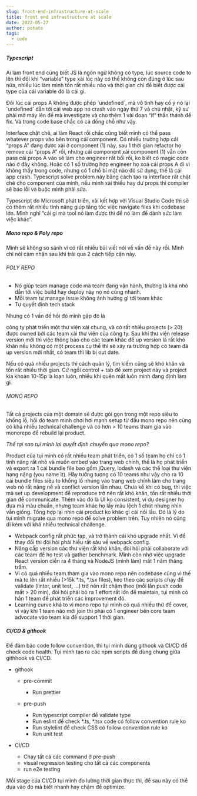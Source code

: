 ```yaml
---
slug: front-end-infrastructure-at-scale
title: front end infrastructure at scale
date: 2022-05-27
author: potato
tags:
  - code
---
```

##### Typescript

Ai làm front end cũng biết JS là ngôn ngữ không có type, lúc source code to lên thì đôi khi “variable” type xài lúc này có thể không còn đúng ở lúc sau nữa, nhiều lúc làm mình tốn rất nhiều não và thời gian chỉ để biết được cái type của cái variable đó là cái gì.

Đôi lúc cái props A không được phép \`undefined\`, mà vô tình hay cố ý nó lại \`undefined\` dẫn tới cái web app nó crash vào ngày thứ 7 và chủ nhật, kỹ sư phải mở máy lên để mà investigate và cho thêm 1 vài đoạn “if” thần thánh để fix. Và trong code base chắc có cả đống chỗ như vậy.

Interface chặt chẽ, ai làm React rồi chắc cũng biết mình có thể pass whatever props vào bên trong cái component. Có nhiều trường hợp cái “props A” đang được xài ở component (1) này, sau 1 thời gian refactor họ remove cái “props A” rồi, nhưng cái component xài component (1) vẫn còn pass cái props A vào sẽ làm cho engineer rất bối rối, ko biết có magic code nào ở đây không. Hoặc có 1 số trường hợp engineer họ xoá cái props A đi vì không thấy trong code, nhưng có 1 chỗ bí mật nào đó sử dụng, thế là cái app crash. Typescript solve problem này bằng cách tạo ra interface rất chặt chẽ cho component của mình, nếu mình xài thiếu hay dư props thì compiler sẽ báo lỗi và buộc mình phải sửa.

Typescript do Microsoft phát triển, xài kết hợp với Visual Studio Code thì sẽ có thêm rất nhiều tính năng giúp tăng tốc việc navigate files khi codebase lớn. Mình nghĩ “cái gì mà tool nó làm được thì để nó làm để dành sức làm việc khác”.

##### Mono repo & Poly repo

Mình sẽ không so sánh vì có rất nhiều bài viết nói về vấn đề này rồi. Mình chỉ nói cảm nhận sau khi trải qua 2 cách tiếp cận này.

###### POLY REPO

* Nó giúp team manage code mà team đang vận hành, thường là khá nhỏ dẫn tới việc build hay deploy này nọ nó cũng nhanh.
* Mỗi team tự manage issue không ảnh hưởng gì tới team khác
* Tự quyết định tech stack

Nhưng có 1 vấn đề hồi đó mình gặp đó là

công ty phát triển một thư viện xài chung, và có rất nhiều projects (> 20) được owned bởi các team xài thư viện của công ty. Sau khi thư viện release version mới thì việc thông báo cho các team khác để up version là rất khó khăn nếu không có một process cụ thể thì sẽ xảy ra trường hợp có team đã up version mới nhất, có team thì lib bị out date.

Nếu có quá nhiều projects thì cách quản lý, tìm kiếm cũng sẽ khó khăn và tốn rất nhiều thời gian. Cứ ngồi control + tab để xem project này và project kia khoản 10-15p là loạn luôn, nhiều khi quên mất luôn mình đang định làm gì.

###### MONO REPO

Tất cả projects của một domain sẽ được gói gọn trong một repo siêu to khổng lồ, hồi đó team mình chơi hơi mạnh setup từ đầu mono repo nên cũng có khá nhiều technical challenge và có hơn > 10 teams tham gia vào monorepo để rebuild lại product.

*Thế tại sao tụi mình lại quyết định chuyển qua mono repo?*

Product của tụi mình có rất nhiều team phát triển, có 1 số team họ chỉ có 1 tính năng rất nhỏ và muốn embed vào trang web chính, thế là họ phát triển và export ra 1 cái bundle file bao gồm jQuery, lodash và các thể loại thư viện hạng nặng (you name it). Hãy tưởng tượng có 10 teams như vậy cho ra 10 cái bundle files siêu to khổng lồ nhúng vào trang web chính làm cho trang web nó rất nặng nề và conflict version lẫn nhau. Chưa kể khi có bug, thì việc mà set up development để reproduce trở nên rất khó khăn, tốn rất nhiều thời gian để communicate. Thêm vào đó là UI ko consistent, ví dụ designer họ đưa mã màu chuẩn, nhưng team khác họ lấy màu lệch 1 chút nhưng nhìn vẫn giống. Tổng hợp lại nhìn cái product ko khác gì cái nồi lẩu. Đó là lý do tụi mình migrate qua mono repo để solve problem trên. Tuy nhiên nó cũng đi kèm với khá nhiều technical challenge.

* Webpack config rất phức tạp, và trở thành cái khó upgrade nhất. Vì để thay đổi thì đòi hỏi phải hiểu rất sâu về webpack config.
* Nâng cấp version các thư viện rất khó khăn, đòi hỏi phải collaborate với các team để họ test và gather benchmark. Mình còn nhớ việc upgrade React version diễn ra 4 tháng và NodeJS (mình làm) mất 1 năm thăng trầm.
* Vì có quá nhiều team tham gia vào mono repo nên codebase cũng vì thế mà to lên rất nhiều (>15k \*.ts, \*.tsx files), kéo theo các scripts chạy để validate (linter, unit test, …) trở nên rất chậm theo (mỗi lần push code mất > 20 min), đòi hỏi phải bỏ ra 1 effort rất lớn để maintain, tụi mình có hẳn 1 team để phát triển các improvement đó.
* Learning curve khá to vì mono repo tụi mình có quá nhiều thứ để cover, vì vậy khi 1 team nào mới join thì phải có 1 engineer bên core team advocate vào team kia để support 1 thời gian.

##### CI/CD & githook

Để đảm bảo code follow convention, thì tụi mình dùng githook và CI/CD để check code health. Tụi mình tạo ra các npm scripts để dùng chung giữa githhook và CI/CD.

* githook

  * pre-commit

    * Run prettier
  * pre-push

    * Run typescript compiler để validate type
    * Run eslint để check \*.ts, \*.tsx code có follow convention rule ko
    * Run stylelint để check CSS có follow convention rule ko
    * Run unit test
* CI/CD

  * Chạy tất cả các command ở pre-push
  * visual regression testing cho tất cả các components
  * run e2e testing

Mỗi stage của CI/CD tụi mình đo lường thời gian thực thi, để sau này có thể dựa vào đó mà biết nhanh hay chậm để optimize.
